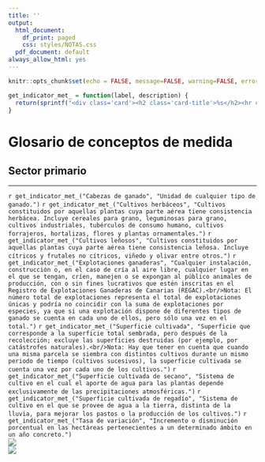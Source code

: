 ```yaml
---
title: ''
output:
  html_document:
    df_print: paged
    css: styles/NOTAS.css
  pdf_document: default
always_allow_html: yes
---
```


```r
knitr::opts_chunk$set(echo = FALSE, message=FALSE, warning=FALSE, error=FALSE)
```

```r
get_indicator_met_ = function(label, description) {
  return(sprintf("<div class='card'><h2 class='card-title'>%s</h2><hr class='separator'/><p class='card-text'>%s</p></div>", label, description))
}
```

<!-- HTML -->
<h1>Glosario de conceptos de medida</h1>
<h2>Sector primario</h2>
<hr>

<div class="row highlight card-columns-3">
  `r get_indicator_met_("Cabezas de ganado", "Unidad de cualquier tipo de ganado.")`
  `r get_indicator_met_("Cultivos herbáceos", "Cultivos constituidos por aquellas plantas cuya parte aérea tiene consistencia herbácea. Incluye cereales para grano, leguminosas para grano, cultivos industriales, tubérculos de consumo humano, cultivos forrajeros, hortalizas, flores y plantas ornamentales.")`
  `r get_indicator_met_("Cultivos leñosos", "Cultivos constituidos por aquellas plantas cuya parte aérea tiene consistencia leñosa. Incluye cítricos y frutales no cítricos, viñedo y olivar entre otros.")`
  `r get_indicator_met_("Explotaciones ganaderas", "Cualquier instalación, construcción o, en el caso de cría al aire libre, cualquier lugar en el que se tengan, críen, manejen o se expongan al público animales de producción, con o sin fines lucrativos que estén inscritas en el Registro de Explotaciones Ganaderas de Canarias (REGAC).<br/>Nota: El número total de explotaciones representa el total de explotaciones únicas y podría no coincidir con la suma de explotaciones por especies, ya que si una explotación dispone de diferentes tipos de ganado se cuenta en cada uno de ellos, pero sólo una vez en el total.")`
  `r get_indicator_met_("Superficie cultivada", "Superficie que corresponde a la superficie total sembrada, pero después de la recolección; excluye las superficies destruidas (por ejemplo, por catástrofes naturales).<br/>Nota: Hay que tener en cuenta que cuando una misma parcela se siembra con distintos cultivos durante un mismo periodo de tiempo (cultivos sucesivos), la superficie cultivada se cuenta una vez por cada uno de los cultivos.")`
  `r get_indicator_met_("Superficie cultivada de secano", "Sistema de cultivo en el cual el aporte de agua para las plantas depende exclusivamente de las precipitaciones atmosféricas.")`
  `r get_indicator_met_("Superficie cultivada de regadío", "Sistema de cultivo en el que se provee de agua a la tierra, distinta de la lluvia, para mejorar los pastos o la producción de los cultivos.")`
  `r get_indicator_met_("Tasa de variación", "Incremento o disminución porcentual en las hectáreas pertenecientes a un determinado ámbito en un año concreto.")`</div>
</div>


<div class="row logos">
  <div class="column"><img class="logo-istac" src="img/logo_istac.png"/></div>
  <div class="column"><img class="logo-fecam" src="img/fecam.jpeg" /></div>
</div>
